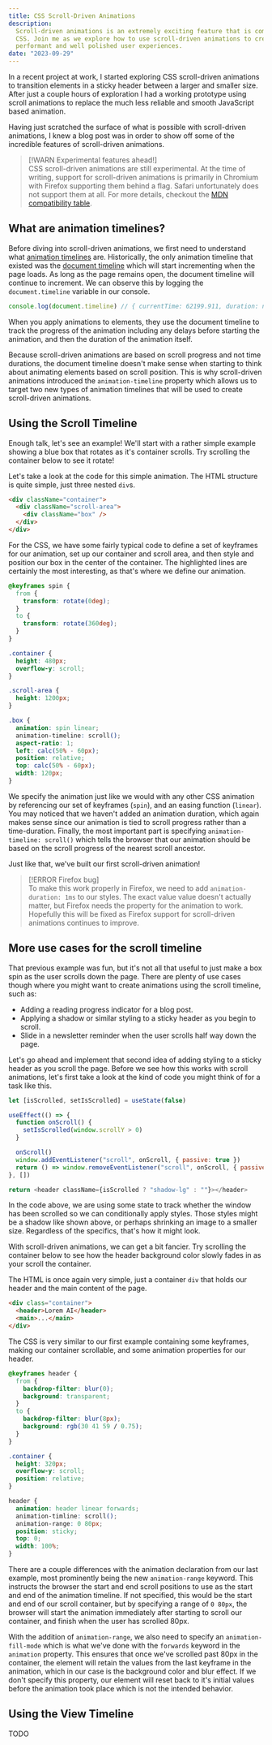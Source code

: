 ```yaml
---
title: CSS Scroll-Driven Animations
description:
  Scroll-driven animations is an extremely exciting feature that is coming to
  CSS. Join me as we explore how to use scroll-driven animations to create
  performant and well polished user experiences.
date: "2023-09-29"
---
```



In a recent project at work, I started exploring CSS scroll-driven animations to
transition elements in a sticky header between a larger and smaller size. After
just a couple hours of exploration I had a working prototype using scroll
animations to replace the much less reliable and smooth JavaScript based
animation.

Having just scratched the surface of what is possible with scroll-driven
animations, I knew a blog post was in order to show off some of the incredible
features of scroll-driven animations.

> [!WARN Experimental features ahead!]  
> CSS scroll-driven animations are still experimental. At the time of writing,
> support for scroll-driven animations is primarily in Chromium with Firefox
> supporting them behind a flag. Safari unfortunately does not support them at
> all. For more details, checkout the
> [MDN compatibility table](https://developer.mozilla.org/en-US/docs/Web/CSS/animation-timeline#browser_compatibility).

## What are animation timelines?

Before diving into scroll-driven animations, we first need to understand what
[animation timelines](https://developer.mozilla.org/en-US/docs/Web/CSS/animation-timeline)
are. Historically, the only animation timeline that existed was the
[document timeline](https://developer.mozilla.org/en-US/docs/Web/API/DocumentTimeline)
which will start incrementing when the page loads. As long as the page remains
open, the document timeline will continue to increment. We can observe this by
logging the `document.timeline` variable in our console.

```javascript
console.log(document.timeline) // { currentTime: 62199.911, duration: null }
```

When you apply animations to elements, they use the document timeline to track
the progress of the animation including any delays before starting the
animation, and then the duration of the animation itself.

Because scroll-driven animations are based on scroll progress and not time
durations, the document timeline doesn't make sense when starting to think about
animating elements based on scroll position. This is why scroll-driven
animations introduced the `animation-timeline` property which allows us to
target two new types of animation timelines that will be used to create
scroll-driven animations.

## Using the Scroll Timeline

Enough talk, let's see an example! We'll start with a rather simple example
showing a blue box that rotates as it's container scrolls. Try scrolling the
container below to see it rotate!

<Demo>
  <BasicScroll />
</Demo>

Let's take a look at the code for this simple animation. The HTML structure is
quite simple, just three nested `div`s.

```html
<div className="container">
  <div className="scroll-area">
    <div className="box" />
  </div>
</div>
```

For the CSS, we have some fairly typical code to define a set of keyframes for
our animation, set up our container and scroll area, and then style and position
our box in the center of the container. The highlighted lines are certainly the
most interesting, as that's where we define our animation.

```css {20-21}
@keyframes spin {
  from {
    transform: rotate(0deg);
  }
  to {
    transform: rotate(360deg);
  }
}

.container {
  height: 480px;
  overflow-y: scroll;
}

.scroll-area {
  height: 1200px;
}

.box {
  animation: spin linear;
  animation-timeline: scroll();
  aspect-ratio: 1;
  left: calc(50% - 60px);
  position: relative;
  top: calc(50% - 60px);
  width: 120px;
}
```

We specify the animation just like we would with any other CSS animation by
referencing our set of keyframes (`spin`), and an easing function (`linear`).
You may noticed that we haven't added an animation duration, which again makes
sense since our animation is tied to scroll progress rather than a
time-duration. Finally, the most important part is specifying
`animation-timeline: scroll()` which tells the browser that our animation should
be based on the scroll progress of the nearest scroll ancestor.

Just like that, we've built our first scroll-driven animation!

> [!ERROR Firefox bug]  
> To make this work properly in Firefox, we need to add
> `animation-duration: 1ms` to our styles. The exact value value doesn't
> actually matter, but Firefox needs the property for the animation to work.
> Hopefully this will be fixed as Firefox support for scroll-driven animations
> continues to improve.

## More use cases for the scroll timeline

That previous example was fun, but it's not all that useful to just make a box
spin as the user scrolls down the page. There are plenty of use cases though
where you might want to create animations using the scroll timeline, such as:

- Adding a reading progress indicator for a blog post.
- Applying a shadow or similar styling to a sticky header as you begin to
  scroll.
- Slide in a newsletter reminder when the user scrolls half way down the page.

Let's go ahead and implement that second idea of adding styling to a sticky
header as you scroll the page. Before we see how this works with scroll
animations, let's first take a look at the kind of code you might think of for a
task like this.

```javascript
let [isScrolled, setIsScrolled] = useState(false)

useEffect(() => {
  function onScroll() {
    setIsScrolled(window.scrollY > 0)
  }

  onScroll()
  window.addEventListener("scroll", onScroll, { passive: true })
  return () => window.removeEventListener("scroll", onScroll, { passive: true })
}, [])

return <header className={isScrolled ? "shadow-lg" : ""}></header>
```

In the code above, we are using some state to track whether the window has been
scrolled so we can conditionally apply styles. Those styles might be a shadow
like shown above, or perhaps shrinking an image to a smaller size. Regardless of
the specifics, that's how it might look.

With scroll-driven animations, we can get a bit fancier. Try scrolling the
container below to see how the header background color slowly fades in as your
scroll the container.

<Demo tight>
  <HeaderFade />
</Demo>

The HTML is once again very simple, just a container `div` that holds our header
and the main content of the page.

```html
<div class="container">
  <header>Lorem AI</header>
  <main>...</main>
</div>
```

The CSS is very similar to our first example containing some keyframes, making
our container scrollable, and some animation properties for our header.

```css {19-21}
@keyframes header {
  from {
    backdrop-filter: blur(0);
    background: transparent;
  }
  to {
    backdrop-filter: blur(8px);
    background: rgb(30 41 59 / 0.75);
  }
}

.container {
  height: 320px;
  overflow-y: scroll;
  position: relative;
}

header {
  animation: header linear forwards;
  animation-timline: scroll();
  animation-range: 0 80px;
  position: sticky;
  top: 0;
  width: 100%;
}
```

There are a couple differences with the animation declaration from our last
example, most prominently being the new `animation-range` keyword. This
instructs the browser the start and end scroll positions to use as the start and
end of the animation timeline. If not specified, this would be the start and end
of our scroll container, but by specifying a range of `0 80px`, the browser will
start the animation immediately after starting to scroll our container, and
finish when the user has scrolled 80px.

With the addition of `animation-range`, we also need to specify an
`animation-fill-mode` which is what we've done with the `forwards` keyword in
the `animation` property. This ensures that once we've scrolled past 80px in the
container, the element will retain the values from the last keyframe in the
animation, which in our case is the background color and blur effect. If we
don't specify this property, our element will reset back to it's initial values
before the animation took place which is not the intended behavior.

## Using the View Timeline

TODO
